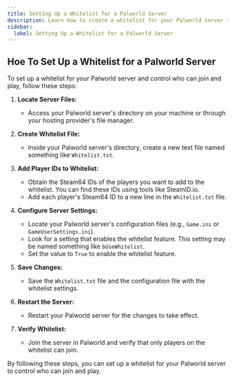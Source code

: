 ```yaml
---
title: Setting Up a Whitelist for a Palworld Server
description: Learn how to create a whitelist for your Palworld server to control who can join and play.
sidebar:
  label: Setting Up a Whitelist for a Palworld Server 
---
```



## Hoe To Set Up a Whitelist for a Palworld Server

To set up a whitelist for your Palworld server and control who can join and play, follow these steps:

1. **Locate Server Files:**
   - Access your Palworld server's directory on your machine or through your hosting provider's file manager.

2. **Create Whitelist File:**
   - Inside your Palworld server's directory, create a new text file named something like `Whitelist.txt`.

3. **Add Player IDs to Whitelist:**
   - Obtain the Steam64 IDs of the players you want to add to the whitelist. You can find these IDs using tools like SteamID.io.
   - Add each player's Steam64 ID to a new line in the `Whitelist.txt` file.

4. **Configure Server Settings:**
   - Locate your Palworld server's configuration files (e.g., `Game.ini` or `GameUserSettings.ini`).
   - Look for a setting that enables the whitelist feature. This setting may be named something like `bUseWhitelist`.
   - Set the value to `True` to enable the whitelist feature.

5. **Save Changes:**
   - Save the `Whitelist.txt` file and the configuration file with the whitelist settings.

6. **Restart the Server:**
   - Restart your Palworld server for the changes to take effect.

7. **Verify Whitelist:**
   - Join the server in Palworld and verify that only players on the whitelist can join.

By following these steps, you can set up a whitelist for your Palworld server to control who can join and play.
